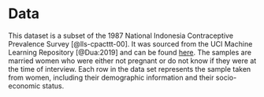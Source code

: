# Data

This dataset is a subset of the 1987 National Indonesia Contraceptive Prevalence Survey [@lls-cpacttt-00]. It was sourced from the UCI Machine Learning Repository [@Dua:2019] and can be found [here](https://archive.ics.uci.edu/ml/datasets/Contraceptive+Method+Choice). The samples are married women who were either not pregnant or do not know if they were at the time of interview. Each row in the data set represents the sample taken from women, including their demographic information and their socio-economic status.

